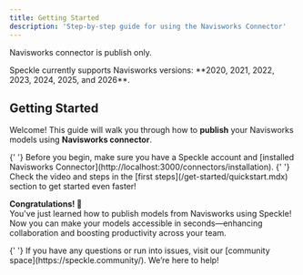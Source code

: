 ```yaml
---
title: Getting Started
description: 'Step-by-step guide for using the Navisworks Connector'
---
```


<Note>Navisworks connector is publish only.</Note>

<Info>
  Speckle currently supports Navisworks versions: **2020, 2021, 2022, 2023,
  2024, 2025, and 2026**.
</Info>

## Getting Started

Welcome! This guide will walk you through how to **publish** your Navisworks models using **Navisworks connector**.

<Note>
  {' '}
  Before you begin, make sure you have a Speckle account and [installed Navisworks
  Connector](http://localhost:3000/connectors/installation).
</Note>

<Tabs>
  <Tab title="Step 1: Open Navisworks Connector">
    <Steps>
      <Step
        title="In Navisworks, select the Speckle tab in the ribbon."
        description="Open the Speckle connector in Navisworks."
      ></Step>
      <Step title="Select Speckle to open the Navisworks connector."></Step>
    </Steps>
  </Tab>
  <Tab title="Step 2: Publish to Speckle">
    <Steps>
      <Step
        title="In the Speckle connector, select Publish."
        description="Choose a project and model to publish your Navisworks elements."
      ></Step>
      <Step
        title="Select a project and model."
        description="You can either select an existing project/model or create a new one."
      ></Step>
      <Step
        title="Select the elements you want to publish in your Navisworks viewport."
        description="You can select multiple elements at once."
      ></Step>
      <Step title="Click Publish to upload your model to Speckle."></Step>
    </Steps>
  </Tab>
</Tabs>

<Tip>
  {' '}
  Check the video and steps in the [first steps](/get-started/quickstart.mdx) section
  to get started even faster!
</Tip>

**Congratulations! 🥳**  
You've just learned how to publish models from Navisworks using Speckle! Now you can make your models accessible in seconds—enhancing collaboration and boosting productivity across your team.

<Info>
  {' '}
  If you have any questions or run into issues, visit our [community space](https://speckle.community/).
  We’re here to help!
</Info>


<LearnMore />
